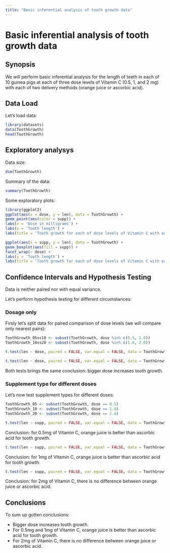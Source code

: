 ```yaml
---
title: "Basic inferential analysis of tooth growth data"
---
```


# Basic inferential analysis of tooth growth data

## Synopsis

We will perform basic inferential analysis for the length of teeth in each of 10 guinea pigs at each of three dose levels of Vitamin C (0.5, 1, and 2 mg) with each of two delivery methods (orange juice or ascorbic acid).

## Data Load

Let's load data:

```r
library(datasets)
data(ToothGrowth)
head(ToothGrowth)
```

## Exploratory analysys

Data size:

```r
dim(ToothGrowth)
```

Summary of the data:

```r
summary(ToothGrowth)
```

Some exploratory plots:

```r
library(ggplot2)
ggplot(aes(x = dose, y = len), data = ToothGrowth) + 
geom_point(aes(color = supp)) +
labs(x = 'Dose in milligrams') +
labs(y = 'Tooth length') +
labs(title = 'Tooth growth for each of dose levels of Vitamin C with each of methods')
```

```r
ggplot(aes(x = supp, y = len), data = ToothGrowth) +
geom_boxplot(aes(fill = supp)) + 
facet_wrap(~ dose) +
labs(y = 'Tooth length') +
labs(title = 'Tooth growth for each of dose levels of Vitamin C with each of methods')
```

## Confidence Intervals and Hypothesis Testing

Data is neither paired nor with equal variance. 

Let's perform hypothesis testing for different circumstances:

### Dosage only

Firsly let's split data for paired comparison of dose levels (we will compare only nearest pairs):

```r
ToothGrowth_05vs10 <- subset(ToothGrowth, dose %in% c(0.5, 1.0))
ToothGrowth_10vs20 <- subset(ToothGrowth, dose %in% c(1.0, 2.0))
```

```r
t.test(len ~ dose, paired = FALSE, var.equal = FALSE, data = ToothGrowth_05vs10)
```

```r
t.test(len ~ dose, paired = FALSE, var.equal = FALSE, data = ToothGrowth_10vs20)
```

Both tests brings the same conclusion: bigger dose increases tooth growth.

### Supplement type for different doses

Let's now test supplement types for different doses:

```r
ToothGrowth_05 <- subset(ToothGrowth, dose == 0.5)
ToothGrowth_10 <- subset(ToothGrowth, dose == 1.0)
ToothGrowth_20 <- subset(ToothGrowth, dose == 2.0)
```

```r
t.test(len ~ supp, paired = FALSE, var.equal = FALSE, data = ToothGrowth_05)
```

Conclusion: for 0.5mg of Vitamin C, orange juice is better than ascorbic acid for tooth growth.

```r
t.test(len ~ supp, paired = FALSE, var.equal = FALSE, data = ToothGrowth_10)
```

Conclusion: for 1mg of Vitamin C, orange juice is better than ascorbic acid for tooth growth.

```r
t.test(len ~ supp, paired = FALSE, var.equal = FALSE, data = ToothGrowth_20)
```

Conclusion: for 2mg of Vitamin C, there is no difference between orange juice or ascorbic acid.

## Conclusions

To sum up gotten conclusions:

* Bigger dose increases tooth growth.
* For 0.5mg and 1mg of Vitamin C, orange juice is better than ascorbic acid for tooth growth.
* For 2mg of Vitamin C, there is no difference between orange juice or ascorbic acid.